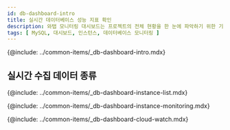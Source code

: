 ```yaml
---
id: db-dashboard-intro
title: 실시간 데이터베이스 성능 지표 확인
description: 와탭 모니터링 대시보드는 프로젝트의 전체 현황을 한 눈에 파악하기 위한 기능을 제공합니다.
tags: [ MySQL, 대시보드, 인스턴스, 데이터베이스 모니터링 ]
---
```


{@include: ../common-items/_db-dashboard-intro.mdx}

## 실시간 수집 데이터 종류

{@include: ../common-items/_db-dashboard-instance-list.mdx}

{@include: ../common-items/_db-dashboard-instance-monitoring.mdx}

<!-- {@include: ../common-items/_db-dashboard-multi-instance-monitoring.mdx} -->

{@include: ../common-items/_db-dashboard-cloud-watch.mdx}